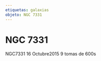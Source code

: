 ```yaml
---
etiquetas: galaxias
objeto: NGC 7331
---
```


# NGC 7331

<Imagen
  src="registro/ngc-7331_20151016_1_ngc7331_9_600s_16102015.jpg"
  fecha="20151016"
/>

NGC7331 16 Octubre2015 9 tomas de 600s